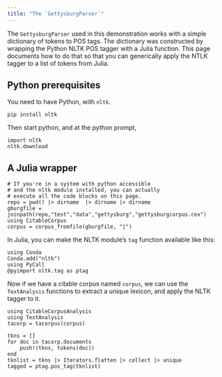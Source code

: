 ```yaml
---
title: "The `GettysburgParser`"
---
```





The `GettysburgParser` used in this demonstration works with a simple dictionary of tokens to POS tags.  The dictionary was constructed by wrapping the Python NLTK POS tagger with a Julia function. This page documents how to do that so that you can generically apply the NTLK tagger to a list of tokens from Julia.


## Python prerequisites

You need to have Python, with `nltk`.

    pip install nltk

Then start python, and at the python prompt,

    import nltk
    nltk.download

## A Julia wrapper


```
# If you're in a system with python accessible
# and the nltk module installed, you can actually
# execute all the code blocks on this page.
repo = pwd() |> dirname  |> dirname |> dirname
gburgfile = joinpath(repo,"test","data","gettysburg","gettysburgcorpus.cex")
using CitableCorpus
corpus = corpus_fromfile(gburgfile, "|")
```



In Julia, you can make the NLTK module's `tag` function available like this:

```
using Conda
Conda.add("nltk")
using PyCall
@pyimport nltk.tag as ptag
```


Now if we have a citable corpus named `corpus`, we can use the `TextAnalysis` functions to extract a unique lexicon, and apply the NLTK tagger to it.



```
using CitableCorpusAnalysis
using TextAnalysis
tacorp = tacorpus(corpus)

tkns = []
for doc in tacorp.documents
    push!(tkns, tokens(doc))
end
tknlist = tkns |> Iterators.flatten |> collect |> unique
tagged = ptag.pos_tag(tknlist)
```

